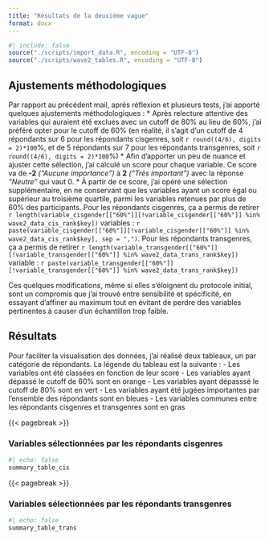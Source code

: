 ```yaml
---
title: "Résultats de la deuxième vague"
format: docx
---
```


```r
#| include: false
source("./scripts/import_data.R", encoding = "UTF-8")
source("./scripts/wave2_tables.R", encoding = "UTF-8")
```

## Ajustements méthodologiques 

Par rapport au précédent mail, après réflexion et plusieurs tests, j'ai apporté quelques ajustements méthodologiques : 
* Après relecture attentive des variables qui auraient été exclues avec un cutoff de 80% au lieu de 60%, j'ai préféré opter pour le cutoff de 60% (en réalité, il s'agit d'un cutoff de 4 répondants sur 6 pour les répondants cisgenres, soit `r round((4/6), digits = 2)*100`%, et de 5 répondants sur 7 pour les répondants transgenres, soit `r round((4/6), digits = 2)*100`%) 
* Afin d'apporter un peu de nuance et ajuster cette sélection, j'ai calculé un score pour chaque variable. Ce score va de **-2** *("Aucune importance")* à **2** *("Très important")* avec la réponse *"Neutre"* qui vaut 0. 
* À partir de ce score, j'ai opéré une sélection supplémentaire, en ne conservant que les variables ayant un score égal ou supérieur au troisième quartile, parmi les variables retenues par plus de 60% des participants. Pour les répondants cisgenres, ça a permis de retirer `r length(variable_cisgender[["60%"]][!variable_cisgender[["60%"]] %in% wave2_data_cis_rank$key])` variables : `r paste(variable_cisgender[["60%"]][!variable_cisgender[["60%"]] %in% wave2_data_cis_rank$key], sep = ",")`. Pour les répondants transgenres, ça a permis de retirer `r length(variable_transgender[["60%"]][!variable_transgender[["60%"]] %in% wave2_data_trans_rank$key])` variable : `r paste(variable_transgender[["60%"]][!variable_transgender[["60%"]] %in% wave2_data_trans_rank$key])` 

Ces quelques modifications, même si elles s'éloignent du protocole initial, sont un compromis que j'ai trouvé entre sensibilité et spécificité, en essayant d'affiner au maximum tout en évitant de perdre des variables pertinentes à causer d'un échantillon trop faible. 

## Résultats
Pour faciliter la visualisation des données, j'ai réalisé deux tableaux, un par catégorie de répondants. 
La légende du tableau est la suivante : 
- Les variables ont été classées en fonction de leur score
- Les variables ayant dépassé le cutoff de 60% sont en orange
- Les variables ayant dépasssé le cutoff de 80% sont en vert
- Les variables ayant été jugées importantes par l'ensemble des répondants sont en bleues
- Les variables communes entre les répondants cisgenres et transgenres sont en gras

{{< pagebreak >}}

### Variables sélectionnées par les répondants cisgenres

 
```r
#| echo: false
summary_table_cis
```

{{< pagebreak >}}

### Variables sélectionnées par les répondants transgenres
 
```r
#| echo: false
summary_table_trans
```
